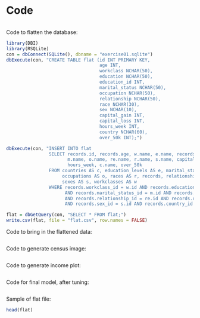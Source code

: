 # Code {-}

```r
```

Code to flatten the database: 

```r
library(DBI)
library(RSQLite)
con = dbConnect(SQLite(), dbname = "exercise01.sqlite")
dbExecute(con, "CREATE TABLE flat (id INT PRIMARY KEY,
                                   age INT,
                                   workclass NCHAR(50),
                                   education NCHAR(50),
                                   education_id INT,
                                   marital_status NCHAR(50), 
                                   occupation NCHAR(50), 
                                   relationship NCHAR(50), 
                                   race NCHAR(30), 
                                   sex NCHAR(10), 
                                   capital_gain INT, 
                                   capital_loss INT,
                                   hours_week INT,
                                   country NCHAR(60), 
                                   over_50k INT);")

dbExecute(con, "INSERT INTO flat
                SELECT records.id, records.age, w.name, e.name, records.education_num, 
                       m.name, o.name, re.name, r.name, s.name, capital_gain, capital_loss,
                       hours_week, c.name, over_50k
                FROM countries AS c, education_levels AS e, marital_statuses AS m, 
                     occupations AS o, races AS r, records, relationships AS re, 
                     sexes AS s, workclasses AS w
                WHERE records.workclass_id = w.id AND records.education_level_id = e.id
                      AND records.marital_status_id = m.id AND records.occupation_id = o.id
                      AND records.relationship_id = re.id AND records.race_id = r.id 
                      AND records.sex_id = s.id AND records.country_id = c.id;")

flat = dbGetQuery(con, "SELECT * FROM flat;")
write.csv(flat, file = "flat.csv", row.names = FALSE)
```

Code to bring in the flattened data:
```r
```

Code to generate census image:
```r
```

Code to generate income plot:
```r
```

Code for final model, after tuning:
```r
```

Sample of flat file:
```r
head(flat)
```

